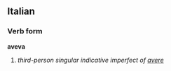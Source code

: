 ==Italian==
===Verb form===
'''aveva'''

# ''third-person singular indicative imperfect of [[avere]]''
